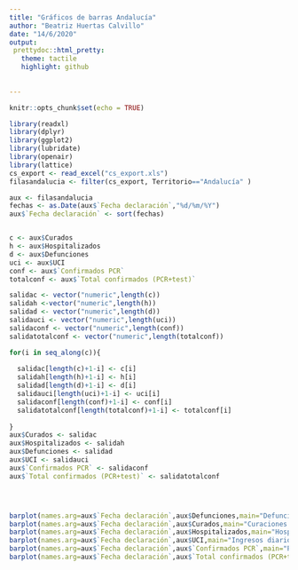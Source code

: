 ```yaml
---
title: "Gráficos de barras Andalucía"
author: "Beatriz Huertas Calvillo"
date: "14/6/2020"
output: 
 prettydoc::html_pretty:
   theme: tactile
   highlight: github
  
 
---
```


```r
knitr::opts_chunk$set(echo = TRUE)
```

```r
library(readxl)
library(dplyr)
library(ggplot2)
library(lubridate)
library(openair)
library(lattice)
cs_export <- read_excel("cs_export.xls")
filasandalucia <- filter(cs_export, Territorio=="Andalucía" )

aux <- filasandalucia
fechas <- as.Date(aux$`Fecha declaración`,"%d/%m/%Y")
aux$`Fecha declaración` <- sort(fechas)


c <- aux$Curados
h <- aux$Hospitalizados
d <- aux$Defunciones
uci <- aux$UCI
conf <- aux$`Confirmados PCR`
totalconf <- aux$`Total confirmados (PCR+test)`

salidac <- vector("numeric",length(c))
salidah <-vector("numeric",length(h))
salidad <- vector("numeric",length(d))
salidauci <- vector("numeric",length(uci))
salidaconf <- vector("numeric",length(conf))
salidatotalconf <- vector("numeric",length(totalconf))

for(i in seq_along(c)){
  
  salidac[length(c)+1-i] <- c[i]
  salidah[length(h)+1-i] <- h[i]
  salidad[length(d)+1-i] <- d[i]
  salidauci[length(uci)+1-i] <- uci[i]
  salidaconf[length(conf)+1-i] <- conf[i]
  salidatotalconf[length(totalconf)+1-i] <- totalconf[i]
  
}
aux$Curados <- salidac
aux$Hospitalizados <- salidah
aux$Defunciones <- salidad
aux$UCI <- salidauci
aux$`Confirmados PCR` <- salidaconf
aux$`Total confirmados (PCR+test)` <- salidatotalconf




barplot(names.arg=aux$`Fecha declaración`,aux$Defunciones,main="Defunciones diarias en Andalucía",col="grey45")
barplot(names.arg=aux$`Fecha declaración`,aux$Curados,main="Curaciones diarias en Andalucía",col="limegreen")
barplot(names.arg=aux$`Fecha declaración`,aux$Hospitalizados,main="Hospitalizaciones diarias en Andalucía",col="mediumorchid4")
barplot(names.arg=aux$`Fecha declaración`,aux$UCI,main="Ingresos diarios en UCI en Andalucía",col="tomato3")
barplot(names.arg=aux$`Fecha declaración`,aux$`Confirmados PCR`,main="Positivos en test PCR en Andalucía",col="orange2")
barplot(names.arg=aux$`Fecha declaración`,aux$`Total confirmados (PCR+test)`,ylim=c(0,max(aux$`Total confirmados (PCR+test)`)),main="Confirmados diarios en Andalucía (PCR+test)",col="orange4")
```

